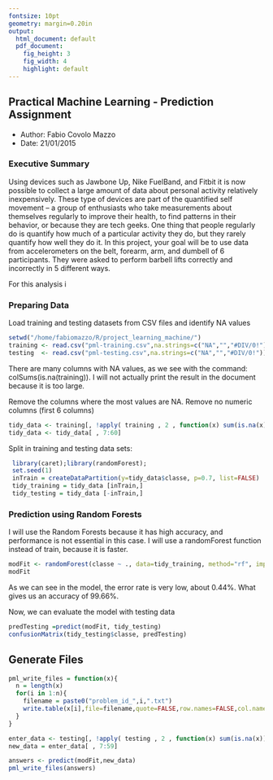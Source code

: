 ```yaml
---
fontsize: 10pt
geometry: margin=0.20in
output:
  html_document: default
  pdf_document:
    fig_height: 3
    fig_width: 4
    highlight: default
---
```

## Practical Machine Learning - Prediction Assignment 

* Author: Fabio Covolo Mazzo
* Date: 21/01/2015

### Executive Summary

Using devices such as Jawbone Up, Nike FuelBand, and Fitbit it is now possible to collect a large amount of data about personal activity relatively inexpensively. These type of devices are part of the quantified self movement – a group of enthusiasts who take measurements about themselves regularly to improve their health, to find patterns in their behavior, or because they are tech geeks. One thing that people regularly do is quantify how much of a particular activity they do, but they rarely quantify how well they do it. In this project, your goal will be to use data from accelerometers on the belt, forearm, arm, and dumbell of 6 participants. They were asked to perform barbell lifts correctly and incorrectly in 5 different ways.

For this analysis i

### Preparing Data

Load training and testing datasets from CSV files and identify NA values

```r
setwd("/home/fabiomazzo/R/project_learning_machine/")
training <- read.csv("pml-training.csv",na.strings=c("NA","","#DIV/0!"))
testing  <- read.csv("pml-testing.csv",na.strings=c("NA","","#DIV/0!"))
```

There are many columns with NA values, as we see with the command: colSums(is.na(training)). I will not actually print the result in the document because it is too large.

Remove the columns where the most values are NA. Remove no numeric columns (first 6 columns)

```r
tidy_data <- training[, !apply( training , 2 , function(x) sum(is.na(x)) > sum(!is.na(x)))]
tidy_data <- tidy_data[ , 7:60]
```

Split in training and testing data sets:
```r
 library(caret);library(randomForest);
 set.seed(1)
 inTrain = createDataPartition(y=tidy_data$classe, p=0.7, list=FALSE)
 tidy_training = tidy_data [inTrain,]
 tidy_testing = tidy_data [-inTrain,]
```

### Prediction using Random Forests

I will use the Random Forests because it has high accuracy, and performance is not essential in this case. I will use a randomForest function instead of train, because it is faster.
```r
modFit <- randomForest(classe ~ ., data=tidy_training, method="rf", importance=TRUE, ntree = 50)
modFit
```
As we can see in the model, the error rate is very low, about 0.44%. What gives us an accuracy of 99.66%.

Now, we can evaluate the model with testing data

```r
predTesting =predict(modFit, tidy_testing)
confusionMatrix(tidy_testing$classe, predTesting)

```


## Generate Files

```r

pml_write_files = function(x){
  n = length(x)
  for(i in 1:n){
    filename = paste0("problem_id_",i,".txt")
    write.table(x[i],file=filename,quote=FALSE,row.names=FALSE,col.names=FALSE)
  }
}

enter_data <- testing[, !apply( testing , 2 , function(x) sum(is.na(x)) > sum(!is.na(x)))]
new_data = enter_data[ , 7:59]

answers <- predict(modFit,new_data)
pml_write_files(answers)
```









